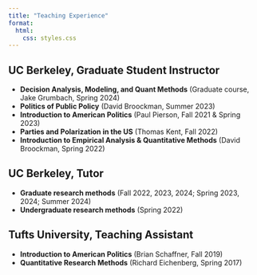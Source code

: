 ```yaml
---
title: "Teaching Experience"
format:
  html:
    css: styles.css
---
```


## UC Berkeley, Graduate Student Instructor

-   **Decision Analysis, Modeling, and Quant Methods** (Graduate course, Jake Grumbach, Spring 2024)
-   **Politics of Public Policy** (David Broockman, Summer 2023)
-   **Introduction to American Politics** (Paul Pierson, Fall 2021 & Spring 2023)
-   **Parties and Polarization in the US** (Thomas Kent, Fall 2022)
-   **Introduction to Empirical Analysis & Quantitative Methods** (David Broockman, Spring 2022)

## UC Berkeley, Tutor

-   **Graduate research methods** (Fall 2022, 2023, 2024; Spring 2023, 2024; Summer 2024)
-   **Undergraduate research methods** (Spring 2022)

## Tufts University, Teaching Assistant

-   **Introduction to American Politics** (Brian Schaffner, Fall 2019)
-   **Quantitative Research Methods** (Richard Eichenberg, Spring 2017)
